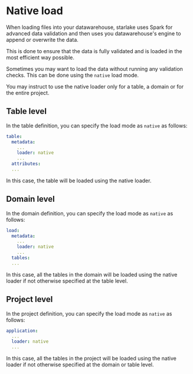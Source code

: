 # Native load

When loading files into your datawarehouse, starlake uses Spark for advanced data validation and
then uses you datawarehouse's engine to append or overwrite the data.

This is done to ensure that the data is fully validated and  is loaded in the most efficient way possible.

Sometimes you may want to load the data without running any validation checks. This can be done using the `native` load mode.

You may instruct to use the native loader only for a table, a domain or for the entire project.

## Table level

In the table definition, you can specify the load mode as `native` as follows:

```yaml title="metadata/load/<domain>/<table>.sl.yml"
table:
  metadata:
    ...
    loader: native
    ...
  attributes:
  ...
```

In this case, the table will be loaded using the native loader.

## Domain level

In the domain definition, you can specify the load mode as `native` as follows:

```yaml title="metadata/load/<domain>/_config.sl.yml"
load:
  metadata:
    ...
    loader: native
    ...
  tables:
  ...
```
In this case, all the tables in the domain will be loaded using the native loader if not otherwise specified at the table level.

## Project level

In the project definition, you can specify the load mode as `native` as follows:

```yaml title="metadata/load/application.sl.yml"
application:
  ...
  loader: native
  ...
```

In this case, all the tables in the project will be loaded using the native loader if not otherwise specified at the domain or table level.

